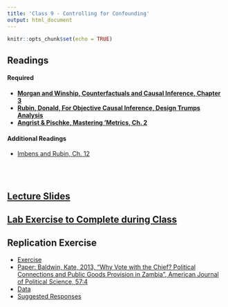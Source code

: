 ```yaml
---
title: 'Class 9 - Controlling for Confounding'
output: html_document
---
```


```r
knitr::opts_chunk$set(echo = TRUE)
```

## Readings
#### Required
- **[Morgan and Winship, Counterfactuals and Causal Inference, Chapter 3](Classes/Class_9/Readings/M&W.pdf)**
- **[Rubin, Donald, For Objective Causal Inference, Design Trumps Analysis](Classes/Class_9/Readings/Rubin Design Trumps Analysis.pdf)**
- **[Angrist & Pischke, Mastering 'Metrics, Ch. 2](Classes/Class_9/Readings/A&P_Ch.2.pdf)**

#### Additional Readings
- [Imbens and Rubin, Ch. 12](Classes/Class_9/Readings/Imbens and Rubin Ch.12.pdf)

<br> </br>

## [Lecture Slides](Classes/Class_9/Slides_Controls_v2.pdf)

## [Lab Exercise to Complete during Class](Classes/Class_9/Lab Exercise/Exercise_Controls_v6.pdf)

## Replication Exercise
- [Exercise](Classes/Class_9/Replication/Replication_Controls_v3.pdf)
- [Paper: Baldwin, Kate, 2013, "Why Vote with the Chief? Political Connections and Public Goods Provision in Zambia", American Journal of Political Science, 57:4](Classes/Class_9/Replication/Baldwin 2013.pdf)
- [Data](Classes/Class_9/Replication/Baldwin_adjusted.csv)
- [Suggested Responses](Classes/Class_9/Replication/Replication_Controls_v4_suggested_responses.pdf)

